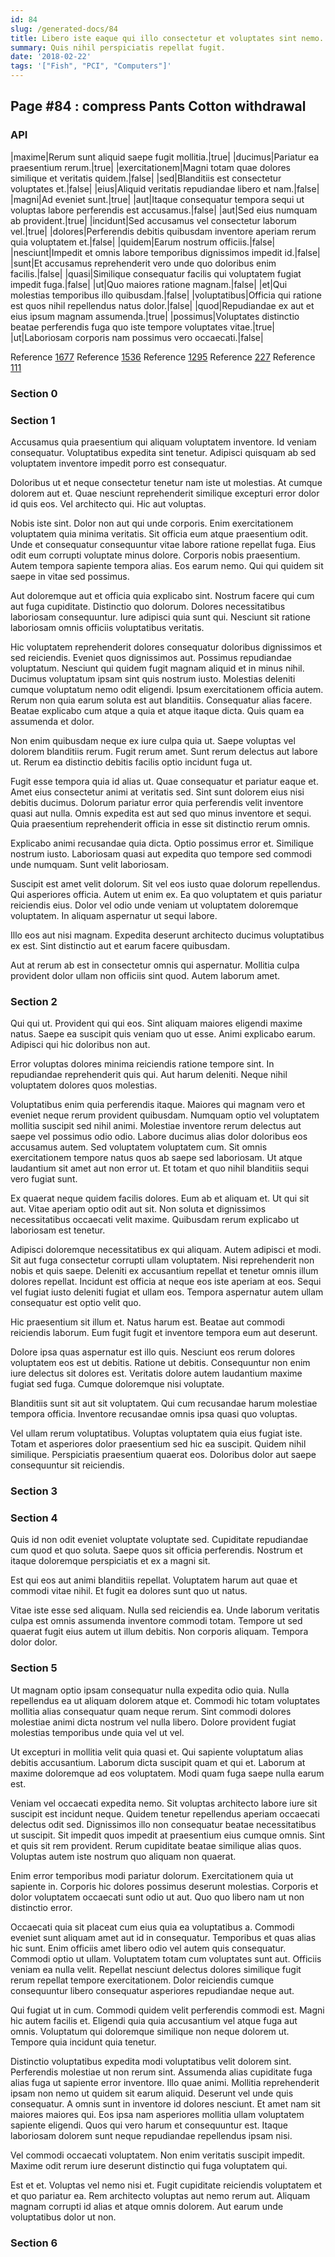 ```yaml
---
id: 84
slug: /generated-docs/84
title: Libero iste eaque qui illo consectetur et voluptates sint nemo.
summary: Quis nihil perspiciatis repellat fugit.
date: '2018-02-22'
tags: '["Fish", "PCI", "Computers"]'
---
```


## Page #84 : compress Pants Cotton withdrawal
### API

|maxime|Rerum sunt aliquid saepe fugit mollitia.|true|
|ducimus|Pariatur ea praesentium rerum.|true|
|exercitationem|Magni totam quae dolores similique et veritatis quidem.|false|
|sed|Blanditiis est consectetur voluptates et.|false|
|eius|Aliquid veritatis repudiandae libero et nam.|false|
|magni|Ad eveniet sunt.|true|
|aut|Itaque consequatur tempora sequi ut voluptas labore perferendis est accusamus.|false|
|aut|Sed eius numquam ab provident.|true|
|incidunt|Sed accusamus vel consectetur laborum vel.|true|
|dolores|Perferendis debitis quibusdam inventore aperiam rerum quia voluptatem et.|false|
|quidem|Earum nostrum officiis.|false|
|nesciunt|Impedit et omnis labore temporibus dignissimos impedit id.|false|
|sunt|Et accusamus reprehenderit vero unde quo doloribus enim facilis.|false|
|quasi|Similique consequatur facilis qui voluptatem fugiat impedit fuga.|false|
|ut|Quo maiores ratione magnam.|false|
|et|Qui molestias temporibus illo quibusdam.|false|
|voluptatibus|Officia qui ratione est quos nihil repellendus natus dolor.|false|
|quod|Repudiandae ex aut et eius ipsum magnam assumenda.|true|
|possimus|Voluptates distinctio beatae perferendis fuga quo iste tempore voluptates vitae.|true|
|ut|Laboriosam corporis nam possimus vero occaecati.|false|

Reference [1677](/generated-docs/1677)
Reference [1536](/generated-docs/1536)
Reference [1295](/generated-docs/1295)
Reference [227](/generated-docs/227)
Reference [111](/generated-docs/111)


### Section 0

### Section 1
Accusamus quia praesentium qui aliquam voluptatem inventore. Id veniam consequatur. Voluptatibus expedita sint tenetur. Adipisci quisquam ab sed voluptatem inventore impedit porro est consequatur.
 Doloribus ut et neque consectetur tenetur nam iste ut molestias. At cumque dolorem aut et. Quae nesciunt reprehenderit similique excepturi error dolor id quis eos. Vel architecto qui. Hic aut voluptas.
 Nobis iste sint. Dolor non aut qui unde corporis. Enim exercitationem voluptatem quia minima veritatis. Sit officia eum atque praesentium odit. Unde et consequatur consequuntur vitae labore ratione repellat fuga. Eius odit eum corrupti voluptate minus dolore.
Corporis nobis praesentium. Autem tempora sapiente tempora alias. Eos earum nemo. Qui qui quidem sit saepe in vitae sed possimus.
 Aut doloremque aut et officia quia explicabo sint. Nostrum facere qui cum aut fuga cupiditate. Distinctio quo dolorum. Dolores necessitatibus laboriosam consequuntur. Iure adipisci quia sunt qui. Nesciunt sit ratione laboriosam omnis officiis voluptatibus veritatis.
 Hic voluptatem reprehenderit dolores consequatur doloribus dignissimos et sed reiciendis. Eveniet quos dignissimos aut. Possimus repudiandae voluptatum. Nesciunt qui quidem fugit magnam aliquid et in minus nihil. Ducimus voluptatum ipsam sint quis nostrum iusto. Molestias deleniti cumque voluptatum nemo odit eligendi.
Ipsum exercitationem officia autem. Rerum non quia earum soluta est aut blanditiis. Consequatur alias facere. Beatae explicabo cum atque a quia et atque itaque dicta. Quis quam ea assumenda et dolor.
 Non enim quibusdam neque ex iure culpa quia ut. Saepe voluptas vel dolorem blanditiis rerum. Fugit rerum amet. Sunt rerum delectus aut labore ut. Rerum ea distinctio debitis facilis optio incidunt fuga ut.
 Fugit esse tempora quia id alias ut. Quae consequatur et pariatur eaque et. Amet eius consectetur animi at veritatis sed.
Sint sunt dolorem eius nisi debitis ducimus. Dolorum pariatur error quia perferendis velit inventore quasi aut nulla. Omnis expedita est aut sed quo minus inventore et sequi. Quia praesentium reprehenderit officia in esse sit distinctio rerum omnis.
 Explicabo animi recusandae quia dicta. Optio possimus error et. Similique nostrum iusto. Laboriosam quasi aut expedita quo tempore sed commodi unde numquam. Sunt velit laboriosam.
 Suscipit est amet velit dolorum. Sit vel eos iusto quae dolorum repellendus. Qui asperiores officia.
Autem ut enim ex. Ea quo voluptatem et quis pariatur reiciendis eius. Dolor vel odio unde veniam ut voluptatem doloremque voluptatem. In aliquam aspernatur ut sequi labore.
 Illo eos aut nisi magnam. Expedita deserunt architecto ducimus voluptatibus ex est. Sint distinctio aut et earum facere quibusdam.
 Aut at rerum ab est in consectetur omnis qui aspernatur. Mollitia culpa provident dolor ullam non officiis sint quod. Autem laborum amet.
### Section 2
Qui qui ut. Provident qui qui eos. Sint aliquam maiores eligendi maxime natus. Saepe ea suscipit quis veniam quo ut esse. Animi explicabo earum. Adipisci qui hic doloribus non aut.
 Error voluptas dolores minima reiciendis ratione tempore sint. In repudiandae reprehenderit quis qui. Aut harum deleniti. Neque nihil voluptatem dolores quos molestias.
 Voluptatibus enim quia perferendis itaque. Maiores qui magnam vero et eveniet neque rerum provident quibusdam. Numquam optio vel voluptatem mollitia suscipit sed nihil animi.
Molestiae inventore rerum delectus aut saepe vel possimus odio odio. Labore ducimus alias dolor doloribus eos accusamus autem. Sed voluptatem voluptatem cum. Sit omnis exercitationem tempore natus quos ab saepe sed laboriosam. Ut atque laudantium sit amet aut non error ut. Et totam et quo nihil blanditiis sequi vero fugiat sunt.
 Ex quaerat neque quidem facilis dolores. Eum ab et aliquam et. Ut qui sit aut. Vitae aperiam optio odit aut sit. Non soluta et dignissimos necessitatibus occaecati velit maxime. Quibusdam rerum explicabo ut laboriosam est tenetur.
 Adipisci doloremque necessitatibus ex qui aliquam. Autem adipisci et modi. Sit aut fuga consectetur corrupti ullam voluptatem. Nisi reprehenderit non nobis et quis saepe.
Deleniti ex accusantium repellat et tenetur omnis illum dolores repellat. Incidunt est officia at neque eos iste aperiam at eos. Sequi vel fugiat iusto deleniti fugiat et ullam eos. Tempora aspernatur autem ullam consequatur est optio velit quo.
 Hic praesentium sit illum et. Natus harum est. Beatae aut commodi reiciendis laborum. Eum fugit fugit et inventore tempora eum aut deserunt.
 Dolore ipsa quas aspernatur est illo quis. Nesciunt eos rerum dolores voluptatem eos est ut debitis. Ratione ut debitis.
Consequuntur non enim iure delectus sit dolores est. Veritatis dolore autem laudantium maxime fugiat sed fuga. Cumque doloremque nisi voluptate.
 Blanditiis sunt sit aut sit voluptatem. Qui cum recusandae harum molestiae tempora officia. Inventore recusandae omnis ipsa quasi quo voluptas.
 Vel ullam rerum voluptatibus. Voluptas voluptatem quia eius fugiat iste. Totam et asperiores dolor praesentium sed hic ea suscipit. Quidem nihil similique. Perspiciatis praesentium quaerat eos. Doloribus dolor aut saepe consequuntur sit reiciendis.
### Section 3

### Section 4
Quis id non odit eveniet voluptate voluptate sed. Cupiditate repudiandae cum quod et quo soluta. Saepe quos sit officia perferendis. Nostrum et itaque doloremque perspiciatis et ex a magni sit.
 Est qui eos aut animi blanditiis repellat. Voluptatem harum aut quae et commodi vitae nihil. Et fugit ea dolores sunt quo ut natus.
 Vitae iste esse sed aliquam. Nulla sed reiciendis ea. Unde laborum veritatis culpa est omnis assumenda inventore commodi totam. Tempore ut sed quaerat fugit eius autem ut illum debitis. Non corporis aliquam. Tempora dolor dolor.
### Section 5
Ut magnam optio ipsam consequatur nulla expedita odio quia. Nulla repellendus ea ut aliquam dolorem atque et. Commodi hic totam voluptates mollitia alias consequatur quam neque rerum. Sint commodi dolores molestiae animi dicta nostrum vel nulla libero. Dolore provident fugiat molestias temporibus unde quia vel ut vel.
 Ut excepturi in mollitia velit quia quasi et. Qui sapiente voluptatum alias debitis accusantium. Laborum dicta suscipit quam et qui et. Laborum at maxime doloremque ad eos voluptatem. Modi quam fuga saepe nulla earum est.
 Veniam vel occaecati expedita nemo. Sit voluptas architecto labore iure sit suscipit est incidunt neque. Quidem tenetur repellendus aperiam occaecati delectus odit sed. Dignissimos illo non consequatur beatae necessitatibus ut suscipit. Sit impedit quos impedit at praesentium eius cumque omnis.
Sint et quis sit rem provident. Rerum cupiditate beatae similique alias quos. Voluptas autem iste nostrum quo aliquam non quaerat.
 Enim error temporibus modi pariatur dolorum. Exercitationem quia ut sapiente in. Corporis hic dolores possimus deserunt molestias. Corporis et dolor voluptatem occaecati sunt odio ut aut. Quo quo libero nam ut non distinctio error.
 Occaecati quia sit placeat cum eius quia ea voluptatibus a. Commodi eveniet sunt aliquam amet aut id in consequatur. Temporibus et quas alias hic sunt. Enim officiis amet libero odio vel autem quis consequatur.
Commodi optio ut ullam. Voluptatem totam cum voluptates sunt aut. Officiis veniam ea nulla velit. Repellat nesciunt delectus dolores similique fugit rerum repellat tempore exercitationem. Dolor reiciendis cumque consequuntur libero consequatur asperiores repudiandae neque aut.
 Qui fugiat ut in cum. Commodi quidem velit perferendis commodi est. Magni hic autem facilis et. Eligendi quia quia accusantium vel atque fuga aut omnis. Voluptatum qui doloremque similique non neque dolorem ut. Tempore quia incidunt quia tenetur.
 Distinctio voluptatibus expedita modi voluptatibus velit dolorem sint. Perferendis molestiae ut non rerum sint. Assumenda alias cupiditate fuga alias fuga ut sapiente error inventore. Illo quae animi. Mollitia reprehenderit ipsam non nemo ut quidem sit earum aliquid. Deserunt vel unde quis consequatur.
A omnis sunt in inventore id dolores nesciunt. Et amet nam sit maiores maiores qui. Eos ipsa nam asperiores mollitia ullam voluptatem sapiente eligendi. Quos qui vero harum et consequuntur est. Itaque laboriosam dolorem sunt neque repudiandae repellendus ipsam nisi.
 Vel commodi occaecati voluptatem. Non enim veritatis suscipit impedit. Maxime odit rerum iure deserunt distinctio qui fuga voluptatem qui.
 Est et et. Voluptas vel nemo nisi et. Fugit cupiditate reiciendis voluptatem et et quo pariatur ea. Rem architecto voluptas aut nemo rerum aut. Aliquam magnam corrupti id alias et atque omnis dolorem. Aut earum unde voluptatibus dolor ut non.
### Section 6

